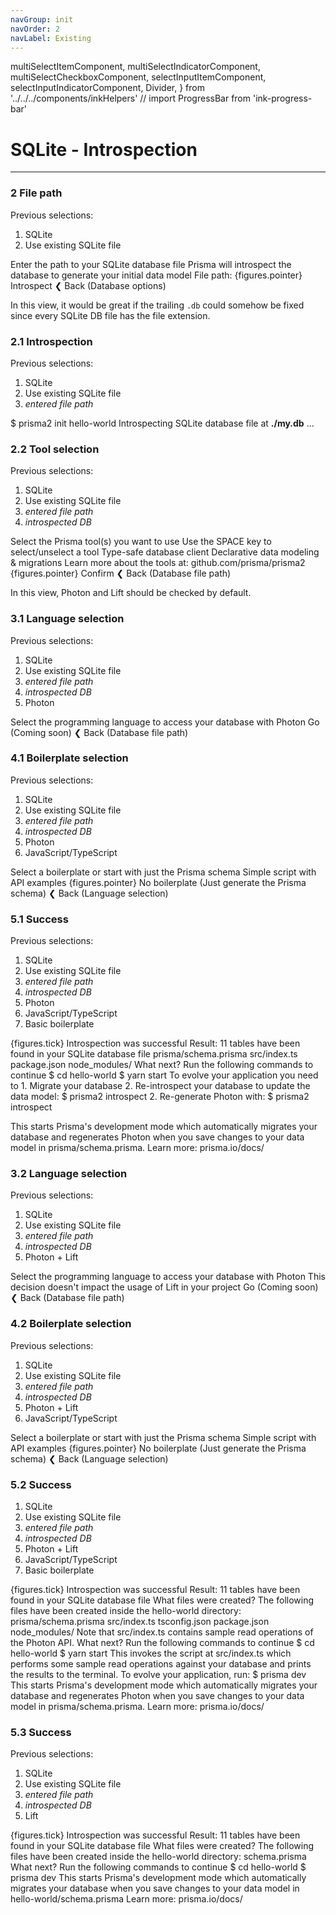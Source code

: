 ```yaml
---
navGroup: init
navOrder: 2
navLabel: Existing
---
```


  multiSelectItemComponent,
  multiSelectIndicatorComponent,
  multiSelectCheckboxComponent,
  selectInputItemComponent,
  selectInputIndicatorComponent,
  Divider,
} from '../../../components/inkHelpers'
// import ProgressBar from 'ink-progress-bar'

# SQLite - Introspection

---

### 2 File path

Previous selections:

1. SQLite
2. Use existing SQLite file

<Terminal>
  <Box flexDirection="column">
    <Text bold>Enter the path to your SQLite database file</Text>
    <Color>Prisma will introspect the database to generate your initial data model</Color>
  </Box>
  <Divider />
  <Box marginLeft={2} paddingTop={1} paddingBottom={1}>
    <Box marginRight={1}>File path:</Box>
    <TextInput value="" placeholder="./my.db" />
  </Box>
  <Divider />
  <Box>
    <Color gray>{figures.pointer} </Color>
    <Text bold>Introspect</Text>
  </Box>
  <Box>
    <Color gray>❮ </Color>
    <Text bold>Back</Text>
    <Color gray> (Database options)</Color>
  </Box>
</Terminal>

In this view, it would be great if the trailing `.db` could somehow be fixed since every SQLite DB file has the file extension.

### 2.1 Introspection

Previous selections:

1. SQLite
2. Use existing SQLite file
3. _entered file path_

<Terminal>
  $ prisma2 init hello-world
  <Spacer height={20} />
  <Introspection progress={26.5}>Introspecting SQLite database file at <b>./my.db</b> ...</Introspection>
</Terminal>

### 2.2 Tool selection

Previous selections:

1. SQLite
2. Use existing SQLite file
3. _entered file path_
4. _introspected DB_

<Terminal>
  <Box flexDirection="column" marginTop={1}>
    <Text bold>Select the Prisma tool(s) you want to use</Text>
    <Color white>Use the <Text bold>SPACE</Text> key to select/unselect a tool</Color>
  </Box>
  <Divider />
  <Box paddingBottom={1} paddingTop={1}>
    <Box width={15}>
      <MultiSelect
        focus={false}
        items={[
          { label: 'Photon', value: 'photon' },
          { label: 'Lift', value: 'lift' },
        ]}
        itemComponent={multiSelectItemComponent}
        indicatorComponent={multiSelectIndicatorComponent}
        checkboxComponent={multiSelectCheckboxComponent} />
    </Box>
    <Box flexDirection="column">
      <Color gray>Type-safe database client</Color>
      <Color gray>Declarative data modeling & migrations</Color>
    </Box>
  </Box>
  <Box marginBottom={1}>
    <Color gray>Learn more about the tools at: <Text underline>github.com/prisma/prisma2</Text></Color>
  </Box>
  <Divider />
  <Box>
    <Color gray>{figures.pointer} </Color>
    <Text bold>Confirm</Text>
  </Box>
  <Box>
    <Color gray>❮ </Color>
    <Text bold>Back</Text>
    <Color gray> (Database file path)</Color>
  </Box>
</Terminal>

In this view, Photon and Lift should be checked by default.

### 3.1 Language selection

Previous selections:

1. SQLite
2. Use existing SQLite file
3. _entered file path_
4. _introspected DB_
5. Photon

<Terminal>
  <Box marginTop={1}>
    <Text bold>Select the programming language to access your database with Photon</Text>
  </Box>
  <Divider />
  <Box flexDirection="column" paddingBottom={1} paddingTop={1}>
    <SelectInput
      items={[
        { label: 'JavaScript', value: 'javascript' },
        { label: 'TypeScript', value: 'typescript' }
      ]}
      itemComponent={selectInputItemComponent}
      indicatorComponent={selectInputIndicatorComponent} />
    <Box marginLeft={2}>Go <Color gray>(Coming soon)</Color></Box>
  </Box>
  <Divider />
  <Box>
    <Color gray>❮ </Color>
    <Text bold>Back</Text>
    <Color gray> (Database file path)</Color>
  </Box>
</Terminal>

<br/>

### 4.1 Boilerplate selection

Previous selections:

1. SQLite
2. Use existing SQLite file
3. _entered file path_
4. _introspected DB_
5. Photon
6. JavaScript/TypeScript

<Terminal>
  <Box marginTop={1}>
    <Text bold>Select a boilerplate or start with just the Prisma schema</Text>
  </Box>
  <Divider />
  <Box paddingBottom={1} paddingTop={1}>
    <Box width={25}>
      <SelectInput
        items={[
          { label: 'Basic boilerplate', value: 'basic' }
        ]}
        itemComponent={selectInputItemComponent}
        indicatorComponent={selectInputIndicatorComponent} />
    </Box>
    <Box flexDirection="column">
      <Color gray>Simple script with API examples</Color>
    </Box>
  </Box>
  <Divider />
  <Box>
    <Color gray>{figures.pointer} </Color>
    <Text bold>No boilerplate</Text>
    <Color gray> (Just generate the Prisma schema)</Color>
  </Box>
  <Box>
    <Color gray>❮ </Color>
    <Text bold>Back</Text>
    <Color gray> (Language selection)</Color>
  </Box>
</Terminal>

### 5.1 Success

Previous selections:

1. SQLite
2. Use existing SQLite file
3. _entered file path_
4. _introspected DB_
5. Photon
6. JavaScript/TypeScript
7. Basic boilerplate

<Terminal>
  <Color greenBright>
    {figures.tick} Introspection was successful
  </Color>
  <Box flexDirection="column" marginTop={1}>
    <Color><Text bold>Result:</Text> 11 tables have been found in your SQLite database file</Color>
  </Box>
  <Divider />
  <Box flexDirection="column" paddingBottom={1} paddingTop={1}>
    <Text>prisma/schema.prisma</Text>
    <Text>src/index.ts</Text>
    <Text>package.json</Text>
    <Text>node_modules/</Text>
  </Box>
  <Box flexDirection="column" marginTop={1}>
    <Text bold>What next?</Text>
    <Color gray>Run the following commands to continue</Color>
  </Box>
  <Divider />
  <Box flexDirection="column" paddingBottom={1} paddingTop={1}>
    <Box>
      <Color gray>$ </Color>
      <Text>cd hello-world</Text>
    </Box>
    <Box>
      <Color gray>$ </Color>
      <Text>yarn start</Text>
    </Box>
  </Box>
  <Box marginTop={1}>
    <Text bold>To evolve your application you need to</Text>
  </Box>
  <Divider />
  <Box flexDirection="column" paddingTop={1} paddingBottom={1}>
    <Text>1. Migrate your database</Text>
    <Text>2. Re-introspect your database to update the data model: </Text>
    <Box marginLeft={3}>
      <Color gray>$ </Color>
      <Text>prisma2 introspect</Text>
    </Box>
    <Text>2. Re-generate Photon with: </Text>
    <Box marginLeft={3}>
      <Color gray>$ </Color>
      <Text>prisma2 introspect</Text>
    </Box>
  </Box>

  <Box marginBottom={1}>This starts Prisma's development mode which automatically migrates your database and regenerates Photon when you save changes to your data model in prisma/schema.prisma.</Box>
  <Color gray>Learn more: <Text underline>prisma.io/docs/</Text></Color>
</Terminal>

### 3.2 Language selection

Previous selections:

1. SQLite
2. Use existing SQLite file
3. _entered file path_
4. _introspected DB_
5. Photon + Lift

<Terminal>
  <Box flexDirection="column" marginTop={1}>
    <Text bold>Select the programming language to access your database with Photon</Text>
    <Text>This decision doesn't impact the usage of Lift in your project</Text>
  </Box>
  <Divider />
  <Box flexDirection="column" paddingBottom={1} paddingTop={1}>
    <SelectInput
      items={[
        { label: 'JavaScript', value: 'javascript' },
        { label: 'TypeScript', value: 'typescript' }
      ]}
      itemComponent={selectInputItemComponent}
      indicatorComponent={selectInputIndicatorComponent} />
    <Box marginLeft={2}>Go <Color gray>(Coming soon)</Color></Box>
  </Box>
  <Divider />
  <Box>
    <Color gray>❮ </Color>
    <Text bold>Back</Text>
    <Color gray> (Database file path)</Color>
  </Box>
</Terminal>

<br/>

### 4.2 Boilerplate selection

Previous selections:

1. SQLite
2. Use existing SQLite file
3. _entered file path_
4. _introspected DB_
5. Photon + Lift
6. JavaScript/TypeScript

<Terminal>
  <Box marginTop={1}>
    <Text bold>Select a boilerplate or start with just the Prisma schema</Text>
  </Box>
  <Divider />
  <Box paddingBottom={1} paddingTop={1}>
    <Box width={25}>
      <SelectInput
        items={[
          { label: 'Basic boilerplate', value: 'basic' }
        ]}
        itemComponent={selectInputItemComponent}
        indicatorComponent={selectInputIndicatorComponent} />
    </Box>
    <Box flexDirection="column">
      <Color gray>Simple script with API examples</Color>
    </Box>
  </Box>
  <Divider />
  <Box>
    <Color gray>{figures.pointer} </Color>
    <Text bold>No boilerplate</Text>
    <Color gray> (Just generate the Prisma schema)</Color>
  </Box>
  <Box>
    <Color gray>❮ </Color>
    <Text bold>Back</Text>
    <Color gray> (Language selection)</Color>
  </Box>
</Terminal>


### 5.2 Success

1. SQLite
2. Use existing SQLite file
3. _entered file path_
4. _introspected DB_
5. Photon + Lift
6. JavaScript/TypeScript
7. Basic boilerplate

<Terminal>
  <Color greenBright>{figures.tick} Introspection was successful</Color>
  <Text>Result: 11 tables have been found in your SQLite database file</Text>
  <Box flexDirection="column" marginTop={1}>
    <Text bold>What files were created?</Text>
    <Color gray>The following files have been created inside the hello-world directory:</Color>
  </Box>
  <Divider />
  <Box flexDirection="column" paddingBottom={1} paddingTop={1}>
    <Text>prisma/schema.prisma</Text>
    <Text>src/index.ts</Text>
    <Text>tsconfig.json</Text>
    <Text>package.json</Text>
    <Text>node_modules/</Text>
    <Box marginTop={1}><Color gray>Note that src/index.ts contains sample read operations of the Photon API.</Color></Box>
  </Box>
  <Box flexDirection="column" marginTop={1}>
    <Text bold>What next?</Text>
    <Color gray>Run the following commands to continue</Color>
  </Box>
  <Divider />
  <Box flexDirection="column" paddingBottom={1} paddingTop={1}>
    <Box>
      <Color gray>$ </Color>
      <Text>cd hello-world</Text>
    </Box>
    <Box>
      <Color gray>$ </Color>
      <Text>yarn start</Text>
    </Box>
  </Box>
  <Box marginBottom={1}>This invokes the script at src/index.ts which performs some sample read operations against your database and prints the results to the terminal.</Box>
  <Box flexDirection="column" marginBottom={1} marginTop={1}>
    <Text bold>To evolve your application, run:</Text>
    <Divider />
  </Box>
  <Box marginBottom={1}>
    <Color gray>$ </Color>
    <Text>prisma dev</Text>
  </Box>
  <Box marginBottom={1}>This starts Prisma's development mode which automatically migrates your database and regenerates Photon when you save changes to your data model in prisma/schema.prisma.</Box>
  <Color gray>Learn more: <Text underline>prisma.io/docs/</Text></Color>
</Terminal>



### 5.3 Success

Previous selections:

1. SQLite
2. Use existing SQLite file
3. _entered file path_
4. _introspected DB_
5. Lift

<Terminal>
  <Color greenBright>{figures.tick} Introspection was successful</Color>
  <Text>Result: 11 tables have been found in your SQLite database file</Text>
  <Box flexDirection="column" marginTop={1}>
    <Text bold>What files were created?</Text>
    <Color gray>The following files have been created inside the hello-world directory:</Color>
  </Box>
  <Divider />
  <Box flexDirection="column" paddingBottom={1} paddingTop={1}>
    <Text>schema.prisma</Text>
  </Box>
  <Box flexDirection="column" marginTop={1}>
    <Text bold>What next?</Text>
    <Color gray>Run the following commands to continue</Color>
  </Box>
  <Divider />
  <Box flexDirection="column" paddingBottom={1} paddingTop={1}>
    <Box>
      <Color gray>$ </Color>
      <Text>cd hello-world</Text>
    </Box>
    <Box>
      <Color gray>$ </Color>
      <Text>prisma dev</Text>
    </Box>
  </Box>
  <Box marginBottom={1}>This starts Prisma's development mode which automatically migrates your database when you save changes to your data model in hello-world/schema.prisma</Box>
  <Color gray>Learn more: <Text underline>prisma.io/docs/</Text></Color>
</Terminal>